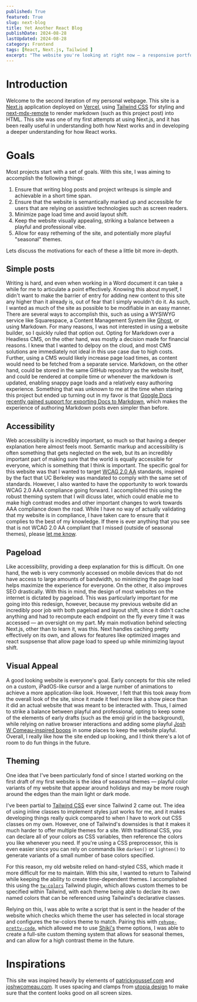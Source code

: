 ```yaml
---
published: True
featured: True
slug: next-blog
title: Yet Another React Blog
publishDate: 2024-08-28
lastUpdated: 2024-08-28
category: Frontend
tags: [React, Next.js, Tailwind ]
excerpt: "The website you're looking at right now — a responsive portfolio and blog built with Next.js and React."
---
```


# Introduction
Welcome to the second iteration of my personal webpage. This site is a [Next.js](https://nextjs.org) application deployed on [Vercel](https://vercel.com/), 
using [Tailwind CSS](https://tailwindcss.com) for styling and [next-mdx-remote](https://github.com/hashicorp/next-mdx-remote) to render markdown (such as this 
project post) into HTML. This site was one of my first attempts at using Next.js, and it has been really useful in understanding both how Next works and in 
developing a deeper understanding for how React works. 

# Goals
Most projects start with a set of goals. With this site, I was aiming to accomplish the following things: 

1. Ensure that writing blog posts and project writeups is simple and achievable in a short time span.
2. Ensure that the website is semantically marked up and accessible for users that are relying on assistive technologies such as screen readers.
3. Minimize page load time and avoid layout shift.
4. Keep the website visually appealing, striking a balance between a playful and professional vibe.
5. Allow for easy retheming of the site, and potentially more playful "seasonal" themes.

Lets discuss the motivations for each of these a little bit more in-depth.

## Simple posts
Writing is hard, and even when working in a Word document it can take a while for me to articulate a point effectively. Knowing this about myself, I didn't want to 
make the barrier of entry for adding new content to this site any higher than it already is, out of fear that I simply wouldn't do it. As such, I wanted as much of the 
site as possible to be modifiable in an easy manner. There are several ways to accomplish this, such as using a WYSIWYG service like Squarespace, a Content Management System 
like [Ghost](https://ghost.org/), or using Markdown. For many reasons, I was not interested in using a website builder, so I quickly ruled that option out. Opting for Markdown 
over a Headless CMS, on the other hand, was mostly a decision made for financial reasons. I knew that I wanted to delpoy on the cloud, and most CMS solutions are immediately not 
ideal in this use case due to high costs. Further, using a CMS would likely increase page load times, as content would need to be fetched from a separate service. Markdown, 
on the other hand, could be stored in the same GitHub repository as the website itself, and could be rendered at compile time or whenever the markdown is updated, enabling 
snappy page loads and a relatively easy authoring experience. Something that was unknown to me at the time when staring this project but ended up turning out in my favor is that 
[Google Docs recently gained support for exporting Docs to Markdown](https://workspaceupdates.googleblog.com/2024/07/import-and-export-markdown-in-google-docs.html), 
which makes the experience of authoring Markdown posts even simpler than before.

## Accessibility
Web accessibility is incredibly important, so much so that having a deeper explanation here almost feels moot. Semantic markup and accessibility is often something that gets 
neglected on the web, but its an incredibly important part of making sure that the world is equally accessible for everyone, which is something that I think is important. The 
specific goal for this website was that I wanted to target [WCAG 2.0 AA](https://www.w3.org/WAI/WCAG2AA-Conformance) standards, inspired by the fact that UC Berkeley was mandated 
to comply with the same set of standards. However, I also wanted to have the opportunity to work towards WCAG 2.0 AAA compliance going forward. I accomplished this using the robust 
theming system that I will dicuss later, which could enable me to make high contrast modes and other important changes to work towards AAA compliance down the road. While I have no 
way of actually validating that my website is in compliance, I have taken care to ensure that it complies to the best of my knowledge. If there is ever anything that you see that 
is not WCAG 2.0 AA compliant that I missed (outside of seasonal themes), please [let me know](mailto:jonah@bedouch.net).

## Pageload
Like accessibility, providing a deep explanation for this is difficult. On one hand, the web is very commonly accessed on mobile devices that do not have access to large amounts of 
bandwidth, so minimizing the page load helps maximize the experience for everyone. On the other, it also improves SEO drastically. With this in mind, the design of most websites on 
the internet is dictated by pageload. This was particularly important for me going into this redesign, however, because my previous website did an incredibly poor job with both pageload 
and layout shift, since it didn't cache anything and had to recompute each endpoint on the fly every time it was accessed — an oversight on my part. My main motivation behind selecting 
Next.js, other than to learn it, was this. Next handles caching pretty effectively on its own, and allows for features like optimized images and react suspsense that allow page load to 
speed up while minimizing layout shift.

## Visual Appeal
A good looking website is everyone's goal. Early concepts for this site relied on a custom, iPadOS-like cursor and a large number of animations to achieve a more application-like look. 
However, I felt that this took away from the overall look of the site, since it made it feel more like a show piece than it did an actual website that was meant to be interacted with. Thus, 
I aimed to strike a balance between playful and professional, opting to keep some of the elements of early drafts (such as the emoji grid in the background), while relying on native 
browser interactions and adding some playful [Josh W Comeau-inspired boops](https://www.joshwcomeau.com/react/boop/) in some places to keep the website playful. Overall, I really like how the 
site ended up looking, and I think there's a lot of room to do fun things in the future.

## Theming
One idea that I've been particularly fond of since I started working on the first draft of my first website is the idea of seasonal themes — playful color variants of my website that appear
around holidays and may be more rough around the edges than the main light or dark mode.

I've been partial to [Tailwind CSS](https://tailwindcss.com) ever since Tailwind 2 came out. 
The idea of using inline classes to implement styles just works for me, and it makes developing things really quick compared to when I have to work out CSS classes on my own. However, one of 
Tailwind's downsides is that it makes it much harder to offer multiple themes for a site. With traditional CSS, you can declare all of your colors as CSS variables, then reference the colors 
you like whenever you need. If you're using a CSS preprocessor, this is even easier since you can rely on commands like `darken()` or `lighten()` to generate variants of a small number of base 
colors specified. 

For this reason, my old website relied on hand-styled CSS, which made it more difficult for me to maintain. With this site, I wanted to return to Tailwind while keeping the 
ability to create time-dependent themes. I accomplished this using the [`tw-colors`](https://github.com/L-Blondy/tw-colors) Tailwind plugin, which allows custom themes to be specified within 
Tailwind, with each theme being able to declare its own named colors that can be referenced using Tailwind's declarative classes.

Relying on this, I was able to write a script that is sent in the header of the website which checks which theme the user has selected in local storage and configures the tw-colors theme to 
match. Pairing this with [`rehype-pretty-code`](https://github.com/rehype-pretty/rehype-pretty-code), which allowed me to use [Shiki's](https://github.com/shikijs/shiki) theme options, I was 
able to create a full-site custom theming system that allows for seasonal themes, and can allow for a high contrast theme in the future.

# Inspirations

This site was inspired heavily by elements of [patrickyoussef.com](https://patrickyoussef.com) and [joshwcomeau.com](https://joshwcomeau.com). It uses spacing and clamps from [utopia design](https://utopia.fyi)
to make sure that the content looks good on all screen sizes.
